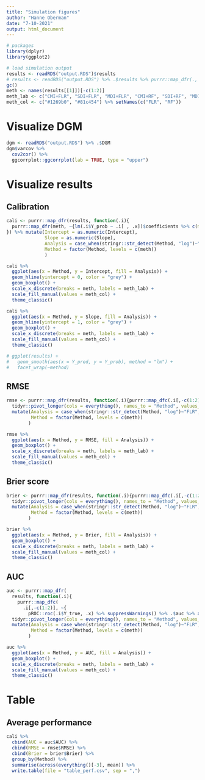 ```yaml
---
title: "Simulation figures"
author: "Hanne Oberman"
date: "7-10-2021"
output: html_document
---
```


```r
# packages
library(dplyr)
library(ggplot2)

# load simulation output
results <- readRDS("output.RDS")$results
# results <- readRDS("output.RDS") %>% .$results %>% purrr::map_dfr(., ~{.x %>% .[1:20000, ] %>% tidyr::pivot_longer(cols = everything()[-c(1:2)], names_to = "method", values_to = "Y_pred", names_prefix = "Y_pred_")}) %>% cbind(sim = rep(1:1000, each = 20000*8)) %>%  as_tibble()
gc()
meth <- names(results[[1]])[-c(1:2)]
meth_lab <- c("CMI+FLR", "SDI+FLR", "MDI+FLR", "CMI+RF", "SDI+RF", "MDI+RF", "BOS+FLR", "BOS+RF")
meth_col <- c("#1269b0", "#81c454") %>% setNames(c("FLR", "RF"))
```

# Visualize DGM

```r
dgm <- readRDS("output.RDS") %>% .$DGM
dgm$varcov %>% 
  cov2cor() %>% 
  ggcorrplot::ggcorrplot(lab = TRUE, type = "upper")

```

# Visualize results

## Calibration

```r
cali <- purrr::map_dfr(results, function(.i){
  purrr::map_dfr(meth, ~{lm(.i$Y_prob ~ .i[ , .x])$coefficients %>% c(method = .x, .)}) %>% setNames(c("Method", "Intercept", "Slope"))
}) %>% mutate(Intercept = as.numeric(Intercept), 
              Slope = as.numeric(Slope),
              Analysis = case_when(stringr::str_detect(Method, "log")~"FLR", TRUE~"RF"),
              Method = factor(Method, levels = c(meth))
              )

cali %>% 
  ggplot(aes(x = Method, y = Intercept, fill = Analysis)) +
  geom_hline(yintercept = 0, color = "grey") +
  geom_boxplot() +
  scale_x_discrete(breaks = meth, labels = meth_lab) +
  scale_fill_manual(values = meth_col) +
  theme_classic() 

cali %>% 
  ggplot(aes(x = Method, y = Slope, fill = Analysis)) +
  geom_hline(yintercept = 1, color = "grey") +
  geom_boxplot() +
  scale_x_discrete(breaks = meth, labels = meth_lab) +
  scale_fill_manual(values = meth_col) +
  theme_classic() 

# ggplot(results) +
#   geom_smooth(aes(x = Y_pred, y = Y_prob), method = "lm") +
#   facet_wrap(~method)
```


## RMSE

```r
rmse <- purrr::map_dfr(results, function(.i){purrr::map_dfc(.i[,-c(1:2)], ~{sqrt(mean((.x - .i$Y_prob)^2))})}) %>% 
  tidyr::pivot_longer(cols = everything(), names_to = "Method", values_to = "RMSE") %>% 
  mutate(Analysis = case_when(stringr::str_detect(Method, "log")~"FLR", TRUE~"RF"),
         Method = factor(Method, levels = c(meth))
        )

rmse %>% 
  ggplot(aes(x = Method, y = RMSE, fill = Analysis)) +
  geom_boxplot() +
  scale_x_discrete(breaks = meth, labels = meth_lab) +
  scale_fill_manual(values = meth_col) +
  theme_classic()
```

## Brier score

```r
brier <- purrr::map_dfr(results, function(.i){purrr::map_dfc(.i[,-c(1:2)], ~{mean((.x - .i$Y_true)^2)})}) %>% 
  tidyr::pivot_longer(cols = everything(), names_to = "Method", values_to = "Brier") %>% 
  mutate(Analysis = case_when(stringr::str_detect(Method, "log")~"FLR", TRUE~"RF"),
         Method = factor(Method, levels = c(meth))
        )

brier %>% 
  ggplot(aes(x = Method, y = Brier, fill = Analysis)) +
  geom_boxplot() +
  scale_x_discrete(breaks = meth, labels = meth_lab) +
  scale_fill_manual(values = meth_col) +
  theme_classic()
```
## AUC

```r
auc <- purrr::map_dfr(
  results, function(.i){
    purrr::map_dfc(
      .i[,-c(1:2)], ~{
        pROC::roc(.i$Y_true, .x) %>% suppressWarnings() %>% .$auc %>% as.numeric()})}) %>% 
  tidyr::pivot_longer(cols = everything(), names_to = "Method", values_to = "AUC") %>% 
  mutate(Analysis = case_when(stringr::str_detect(Method, "log")~"FLR", TRUE~"RF"),
         Method = factor(Method, levels = c(meth))
        )

auc %>% 
  ggplot(aes(x = Method, y = AUC, fill = Analysis)) +
  geom_boxplot() +
  scale_x_discrete(breaks = meth, labels = meth_lab) +
  scale_fill_manual(values = meth_col) +
  theme_classic()
```

# Table

## Average performance

```r
cali %>% 
  cbind(AUC = auc$AUC) %>% 
  cbind(RMSE = rmse$RMSE) %>% 
  cbind(Brier = brier$Brier) %>% 
  group_by(Method) %>% 
  summarise(across(everything()[-3], mean)) %>%
  write.table(file = "table_perf.csv", sep = ",")
```

